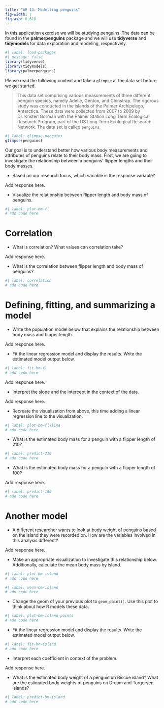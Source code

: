 ```yaml
---
title: "AE 13: Modelling penguins"
fig-width: 7
fig-asp: 0.618
---
```


In this application exercise we will be studying penguins.
The data can be found in the **palmerpenguins** package and we will use **tidyverse** and **tidymodels** for data exploration and modeling, respectively.

```r
#| label: load-packages
#| message: false
library(tidyverse)
library(tidymodels)
library(palmerpenguins)
```

Please read the following context and take a `glimpse` at the data set before we get started.

> This data set comprising various measurements of three different penguin species, namely Adelie, Gentoo, and Chinstrap.
> The rigorous study was conducted in the islands of the Palmer Archipelago, Antarctica.
> These data were collected from 2007 to 2009 by Dr. Kristen Gorman with the Palmer Station Long Term Ecological Research Program, part of the US Long Term Ecological Research Network.
> The data set is called `penguins`.

```r
#| label: glimpse-penguins
glimpse(penguins)
```

Our goal is to understand better how various body measurements and attributes of penguins relate to their body mass.
First, we are going to investigate the relationship between a penguins' flipper lengths and their body masses.

-   Based on our research focus, which variable is the response variable?

Add response here.

-   Visualize the relationship between flipper length and body mass of penguins.

```r
#| label: plot-bm-fl
# add code here
```

# Correlation

-   What is correlation?
    What values can correlation take?

Add response here.

-   What is the correlation between flipper length and body mass of penguins?

```r
#| label: correlation
# add code here
```

# Defining, fitting, and summarizing a model

-   Write the population model below that explains the relationship between body mass and flipper length.

Add response here.

-   Fit the linear regression model and display the results. Write the estimated model output below.

```r
#| label: fit-bm-fl
# add code here
```

Add response here.

-   Interpret the slope and the intercept in the context of the data.

Add response here.

-   Recreate the visualization from above, this time adding a linear regression line to the visualization.

```r
#| label: plot-bm-fl-line
# add code here
```

-   What is the estimated body mass for a penguin with a flipper length of 210?

```r
#| label: predict-210
# add code here
```

-   What is the estimated body mass for a penguin with a flipper length of 100?

Add response here.

```r
#| label: predict-100
# add code here
```

# Another model

-   A different researcher wants to look at body weight of penguins based on the island they were recorded on. How are the variables involved in this analysis different?

Add response here.

-   Make an appropriate visualization to investigate this relationship below. Additionally, calculate the mean body mass by island.

```r
#| label: plot-bm-island
# add code here
```

```r
#| label: mean-bm-island
# add code here
```

-   Change the geom of your previous plot to `geom_point()`. Use this plot to think about how R models these data.

```r
#| label: plot-bm-island-points
# add code here
```

-   Fit the linear regression model and display the results. Write the estimated model output below.

```r
#| label: fit-bm-island
# add code here
```

-   Interpret each coefficient in context of the problem.

Add response here.

-   What is the estimated body weight of a penguin on Biscoe island?
    What are the estimated body weights of penguins on Dream and Torgersen islands?

```r
#| label: predict-bm-island
# add code here
```
